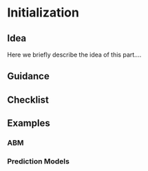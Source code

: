 # Initialization

## Idea

Here we briefly describe the idea of this part....

## Guidance

## Checklist

## Examples

### ABM

### Prediction Models
